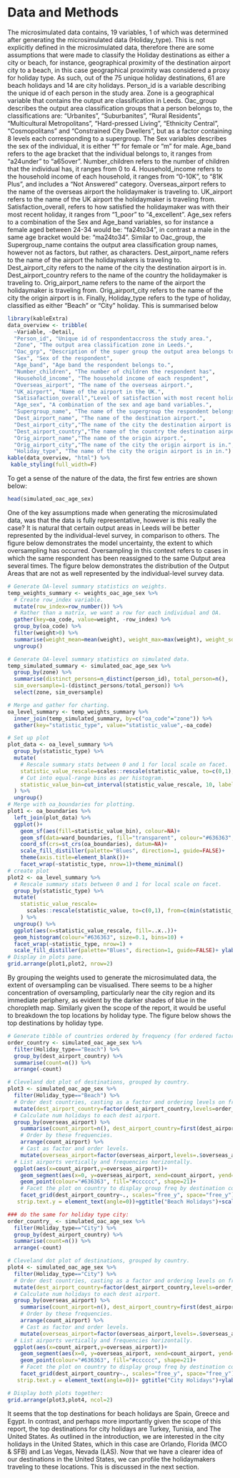 # Data and Methods

The microsimulated data contains, 19 variables, 1 of which was determined after generating the microsimulated data (Holiday_type). This is not explicitly defined in the microsimulated data, therefore there are some assumptions that were made to classify the Holiday destinations as either a city or beach, for instance, geographical proximity of the destination airport city to a beach, in this case geographical proximity was considered a proxy for holiday type. As such, out of the 75 unique holiday destinations, 61 are beach holidays and 14 are city holidays. Person_id is a variable describing the unique id of each person in the study area. Zone is a geographical variable that contains the output are classification in Leeds. Oac_group describes the output area classification groups that a person belongs to, the classifications are: “Urbanites”, “Suburbanites”, “Rural Residents”, “Multicultural Metropolitans”, “Hard-pressed Living”, “Ethnicity Central”, “Cosmopolitans” and “Constrained City Dwellers”, but as a factor containing 8 levels each corresponding to a supergroup. The Sex variables describes the sex of the individual, it is either “f” for female or “m” for male. Age_band refers to the age bracket that the individual belongs to, it ranges from “a24under” to “a65over”. Number_children refers to the number of children that the individual has, it ranges from 0 to 4. Household_income refers to the household income of each household, it ranges from “0-10K”, to “81K Plus”, and includes a “Not Answered” category. Overseas_airport refers to the name of the overseas airport the holidaymaker is traveling to. UK_airport refers to the name of the UK airport the holidaymaker is traveling from. Satisfaction_overall, refers to how satisfied the holidaymaker was with their most recent holiday, it ranges from “1_poor” to “4_excellent”. Age_sex refers to a combination of the Sex and Age_band variables, so for instance a female aged between 24-34 would be: “fa24to34”, in contrast a male in the same age bracket would be: “ma24to34”. Similar to Oac_group, the Supergroup_name contains the output area classification group names, however not as factors, but rather, as characters. Dest_airport_name refers to the name of the airport the holidaymakers is traveling to. Dest_airport_city refers to the name of the city the destination airport is in. Dest_airport_country refers to the name of the country the holidaymaker is traveling to. Orig_airport_name refers to the name of the airport the holidaymaker is traveling from. Orig_airport_city refers to the name of the city the origin airport is in. Finally, Holiday_type refers to the type of holiday, classified as either “Beach” or “City” holiday. This is summarised below

```r
library(kableExtra)
data_overview <- tribble(
  ~Variable, ~Detail,
  "Person_id", "Unique id of respondentaccross the study area.",
  "Zone", "The output area classification zone in Leeds.",
  "Oac_grp", "Description of the super group the output area belongs to.",
  "Sex", "Sex of the respondent",
  "Age_band", "Age band the respondent belongs to.",
  "Number_children", "The number of children the respondent has",
  "Household_income", "The household income of each respndent",
  "Overseas_airport", "The name of the overseas airport.",
  "UK_airport", "Name of the airport in the UK.",
  "Satisafaction_overall","Level of satisfaction with most recent holiday.",
  "Age_sex", "A combination of the sex and age band variables.",
  "Supergroup_name", "The name of the supergroup the respondent belongs to.",
  "Dest_airport_name", "The name of the destination airport.",
  "Dest_airport_city","The name of the city the destination airport is in.",
  "Dest_airport_country","The name of the country the destination airport is in.",
  "Orig_airport_name","The name of the origin airport.",
  "Orig_airport_city","The name of the city the origin airport is in.",
  "Holiday_type", "The name of the city the origin airport is in in.")
kable(data_overview, "html") %>% 
 kable_styling(full_width=F)
```

To get a sense of the nature of the data, the first few entries are shown below:

```r
head(simulated_oac_age_sex)
```

One of the key assumptions made when generating the microsimulated data, was that the data is fully representative, however is this really the case? It is natural that certain output areas in Leeds will be better represented by the individual-level survey, in comparison to others. The figure below demonstrates the model uncertainty, the extent to which oversampling has occurred. Oversampling in this context refers to cases in which the same respondent has been reassigned to the same Output area several times. The figure below demonstrates the distribution of the Output Areas that are not as well represented by the individual-level survey data.

```r
# Generate OA-level summary statistics on weights.
temp_weights_summary <- weights_oac_age_sex %>%
  # Create row_index variable.
  mutate(row_index=row_number()) %>%
  # Rather than a matrix, we want a row for each individual and OA.
  gather(key=oa_code, value=weight, -row_index) %>%
  group_by(oa_code) %>%
  filter(weight>0) %>%
  summarise(weight_mean=mean(weight), weight_max=max(weight), weight_sd=sd(weight)) %>%
  ungroup()

# Generate OA-level summary statistics on simulated data.
temp_simulated_summary <- simulated_oac_age_sex %>%
  group_by(zone) %>%
  summarise(distinct_persons=n_distinct(person_id), total_person=n(),
  sim_oversample=1-(distinct_persons/total_person)) %>%
  select(zone, sim_oversample)

# Merge and gather for charting.
oa_level_summary <- temp_weights_summary %>%
  inner_join(temp_simulated_summary, by=c("oa_code"="zone")) %>%
  gather(key="statistic_type", value="statistic_value",-oa_code)

# Set up plot
plot_data <- oa_level_summary %>%
  group_by(statistic_type) %>%
  mutate(
    # Rescale summary stats between 0 and 1 for local scale on facet.
    statistic_value_rescale=scales::rescale(statistic_value, to=c(0,1), from=c(min(statistic_value), max(statistic_value))),
    # Cut into equal-range bins as per histogram.
    statistic_value_bin=cut_interval(statistic_value_rescale, 10, labels=FALSE)
  ) %>%
  ungroup()
# Merge with oa_boundaries for plotting.
plot1 <- oa_boundaries %>%
  left_join(plot_data) %>%
  ggplot()+
    geom_sf(aes(fill=statistic_value_bin), colour=NA)+
    geom_sf(data=ward_boundaries, fill="transparent", colour="#636363", size=0.1)+
    coord_sf(crs=st_crs(oa_boundaries), datum=NA)+
    scale_fill_distiller(palette="Blues", direction=1, guide=FALSE)+
    theme(axis.title=element_blank())+
    facet_wrap(~statistic_type, nrow=1)+theme_minimal()
# create plot
plot2 <- oa_level_summary %>%
  # Rescale summary stats between 0 and 1 for local scale on facet.
  group_by(statistic_type) %>%
  mutate(
    statistic_value_rescale=
      scales::rescale(statistic_value, to=c(0,1), from=c(min(statistic_value), max(statistic_value)))
    ) %>%
  ungroup() %>%
  ggplot(aes(x=statistic_value_rescale, fill=..x..))+
  geom_histogram(colour="#636363", size=0.1, bins=10) +
  facet_wrap(~statistic_type, nrow=1) +
  scale_fill_distiller(palette="Blues", direction=1, guide=FALSE)+ ylab("")+ xlab("")+theme_void()
# Display in plots pane.
grid.arrange(plot1,plot2, nrow=2)
```

By grouping the weights used to generate the microsimulated data, the extent of oversampling can be visualised. There seems to be a higher concentration of oversampling, particularly near the city region and its immediate periphery, as evident by the darker shades of blue in the choropleth map. Similarly given the scope of the report, it would be useful to breakdown the top locations by holiday type. The figure below shows the top destinations by holiday type.

```r
# Generate tibble of countries ordered by frequency (for ordered factors).
order_country <- simulated_oac_age_sex %>%
  filter(Holiday_type=="Beach") %>% 
  group_by(dest_airport_country) %>%
  summarise(count=n()) %>%
  arrange(-count)

# Cleveland dot plot of destinations, grouped by country.
plot3 <- simulated_oac_age_sex %>%
  filter(Holiday_type=="Beach") %>% 
  # Order dest countries, casting as a factor and ordering levels on frequency.
  mutate(dest_airport_country=factor(dest_airport_country,levels=order_country$dest_airport_country)) %>%
  # Calculate num holidays to each dest airport.
  group_by(overseas_airport) %>%
    summarise(count_airport=n(), dest_airport_country=first(dest_airport_country)) %>%
    # Order by these frequencies.
    arrange(count_airport) %>%
    # Cast as factor and order levels.
    mutate(overseas_airport=factor(overseas_airport,levels=.$overseas_airport)) %>%
  # List airports vertically and frequencies horizontally.
  ggplot(aes(x=count_airport,y=overseas_airport))+
    geom_segment(aes(x=0, y=overseas_airport, xend=count_airport, yend=overseas_airport), colour="#636363")+
    geom_point(colour="#636363", fill="#cccccc", shape=21)+
    # Facet the plot on country to display group freq by destination country.
    facet_grid(dest_airport_country~., scales="free_y", space="free_y")+theme_minimal()+theme(
   strip.text.y = element_text(angle=0))+ggtitle("Beach Holidays")+scale_x_continuous()+ylab("Overseas Airport")+xlab("")

### do the same for holiday type city:
order_country_ <- simulated_oac_age_sex %>%
  filter(Holiday_type=="City") %>% 
  group_by(dest_airport_country) %>%
  summarise(count=n()) %>%
  arrange(-count)

# Cleveland dot plot of destinations, grouped by country.
plot4 <- simulated_oac_age_sex %>%
  filter(Holiday_type=="City") %>% 
  # Order dest countries, casting as a factor and ordering levels on frequency.
  mutate(dest_airport_country=factor(dest_airport_country,levels=order_country_$dest_airport_country)) %>%
  # Calculate num holidays to each dest airport.
  group_by(overseas_airport) %>%
    summarise(count_airport=n(), dest_airport_country=first(dest_airport_country)) %>%
    # Order by these frequencies.
    arrange(count_airport) %>%
    # Cast as factor and order levels.
    mutate(overseas_airport=factor(overseas_airport,levels=.$overseas_airport)) %>%
  # List airports vertically and frequencies horizontally.
  ggplot(aes(x=count_airport,y=overseas_airport))+
    geom_segment(aes(x=0, y=overseas_airport, xend=count_airport, yend=overseas_airport), colour="#636363")+
    geom_point(colour="#636363", fill="#cccccc", shape=21)+
    # Facet the plot on country to display group freq by destination country.
    facet_grid(dest_airport_country~., scales="free_y", space="free_y")+theme_minimal()+theme(
   strip.text.y = element_text(angle=0))+ ggtitle("City Holidays")+ylab("")+xlab("")

# Display both plots together:
grid.arrange(plot3,plot4, ncol=2)
```

It seems that the top destinations for beach holidays are Spain, Greece and Egypt. In contrast, and perhaps more importantly given the scope of this report, the top destinations for city holidays are Turkey, Tunisia, and The United States. As outlined in the introduction, we are interested in the city holidays in the United States, which in this case are Orlando, Florida (MCO & SFB) and Las Vegas, Nevada (LAS). Now that we have a clearer idea of our destinations in the United States, we can profile the holidaymakers traveling to these locations. This is discussed in the next section.

